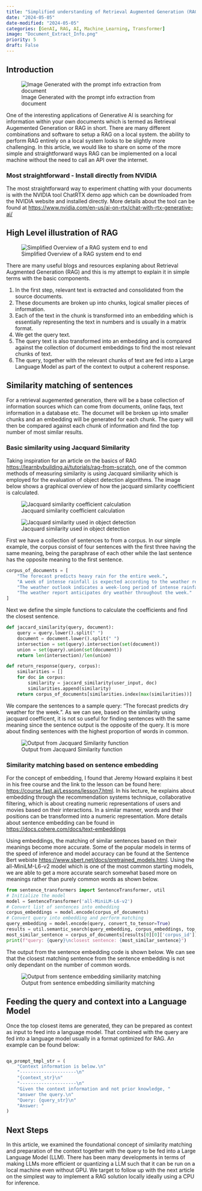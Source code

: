 ```yaml
---
title: "Simplified understanding of Retrieval Augmented Generation (RAG)"
date: "2024-05-05"
date-modified: "2024-05-05"
categories: [GenAI, RAG, AI, Machine_Learning, Transformer]
image: "Document_Extract_Info.png"
priority: 5
draft: False
---
```


## Introduction

![Image Generated with the prompt info extraction from document](Document_Extract_Info.png)


One of the interesting applications of Generative AI is searching for information within your own documents which is termed as Retrieval Augemented Generation or RAG in short. There are many different combinations and software to setup a RAG on a local system.  the ability to perform RAG entirely on a local system looks to be slightly more challenging. In this article, we would like to share on some of the more simple and straightforward ways RAG can be implemented on a local machine without the need to call an API over the internet.

### Most straightforward - Install directly from NVIDIA

The most straightforward way to experiment chatting with your documents is with the NVIDIA tool ChatRTX demo app which can be downloaded from the NVIDIA website and installed directly. More details about the tool can be found at <https://www.nvidia.com/en-us/ai-on-rtx/chat-with-rtx-generative-ai/>

## High Level illustration of RAG

![Simplified Overview of a RAG system end to end](rag_simplified_overview.png)

There are many useful blogs and resources explaning about Retrieval Augmented Generation (RAG) and this is my attempt to explain it in simple terms with the basic components.

1. In the first step, relevant text is extracted and consolidated from the source documents.
2. These documents are broken up into chunks, logical smaller pieces of information.
3. Each of the text in the chunk is transformed into an embedding which is essentially representing the text in numbers and is usually in a matrix format. 
4. We get the query text.
5. The query text is also transformed into an embedding and is compared against the collection of document embeddings to find the most relevant chunks of text.
6. The query, together with the relevant chunks of text are fed into a Large Language Model as part of the context to output a coherent response.

## Similarity matching of sentences

For a retrieval augemented generation, there will be a base collection of information sources which can come from documents, online faqs, text information in a database etc. The documet will be broken up into smaller chunks and an embedding will be generated for each chunk. The query will then be compared against each chunk of information and find the top number of most similar results.

### Basic similarity using Jacquard Similarity

Taking inspiration for an article on the basics of RAG <https://learnbybuilding.ai/tutorials/rag-from-scratch>, one of the common methods of measuring similarity is using Jacquard similiarity which is employed for the evaluation of object detection algorithms. The image below shows a graphical overview of how the jacquard similarity coefficient is calculated. 

![Jacquard similarity coefficient calculation](jacquard_similarity_wiki.png)

![Jacquard similarity used in object detection](jacquard_simililarity_object_detection_bounding_boxes.jpg)

First we have a collection of sentences to from a corpus. In our simple example, the corpus consist of four sentences with the first three having the same meaning, being the paraphrase of each other while the last sentence has the opposite meaning to the first sentence.

```python
corpus_of_documents = [
    "The forecast predicts heavy rain for the entire week.",
    "A week of intense rainfall is expected according to the weather report.",
    "The weather outlook indicates a week-long period of intense rainfall.",
    "The weather report anticipates dry weather throughout the week."
]
```

Next we define the simple functions to calculate the coefficients and find the closest sentence.

```python
def jaccard_similarity(query, document):
    query = query.lower().split(" ")
    document = document.lower().split(" ")
    intersection = set(query).intersection(set(document))
    union = set(query).union(set(document))
    return len(intersection)/len(union)

def return_response(query, corpus):
    similarities = []
    for doc in corpus:
        similarity = jaccard_similarity(user_input, doc)
        similarities.append(similarity)
    return corpus_of_documents[similarities.index(max(similarities))]
```
We compare the sentences to a sample query: "The forecast predicts dry weather for the week.". As we can see, based on the similarity using jacquard coefficent, it is not so useful for finding sentences with the same meaning since the sentence output is the opposite of the query. It is more about finding sentences with the highest proportion of words in common.

![Output from Jacquard Similarity function](jacquard_similarity_output.png)

### Similarity matching based on sentence embedding

For the concept of embedding, I found that Jeremy Howard explains it best in his free course and the link to the lesson can be found here: <https://course.fast.ai/Lessons/lesson7.html>. In his lecture, he explains about embedding through the recommendation systems technique, collaborative filtering, which is about creating numeric representations of users and movies based on their interactions. In a similar manner, words and their positions can be transformed into a numeric representation. More details about sentence embedding can be found in <https://docs.cohere.com/docs/text-embeddings>

Using embeddings, the matching of similar sentences based on their meanings become more accurate. Some of the popular models in terms of the speed of inference and model accuracy can be found at the Sentence Bert webiste <https://www.sbert.net/docs/pretrained_models.html>. Using the all-MiniLM-L6-v2 model which is one of the most common starting models, we are able to get a more accurate search somewhat based more on meanings rather than purely common words as shown below. 

```python
from sentence_transformers import SentenceTransformer, util
# Initialize the model
model = SentenceTransformer('all-MiniLM-L6-v2')
# Convert list of sentences into embedding
corpus_embeddings = model.encode(corpus_of_documents)
# Convert query into embedding and perform matching
query_embedding = model.encode(query, convert_to_tensor=True)
results = util.semantic_search(query_embedding, corpus_embeddings, top_k=5)
most_similar_sentence = corpus_of_documents[results[0][0]['corpus_id']]
print(f"query: {query}\nclosest sentence: {most_similar_sentence}")
```
The output from the sentence embedding code is shown below. We can see that the closest matching sentence from the sentence embedding is not only dependant on the number of common words.

![Output from sentence embedding similiarity matching](sentence_embedding_output.png)

## Feeding the query and context into a Language Model

Once the top closest items are generated, they can be prepared as context as input to feed into a language model. That combined with the query are fed into a language model usually in a format optimized for RAG. An example can be found below:

```python

qa_prompt_tmpl_str = (
    "Context information is below.\n"
    "---------------------\n"
    "{context_str}\n"
    "---------------------\n"
    "Given the context information and not prior knowledge, "
    "answer the query.\n"
    "Query: {query_str}\n"
    "Answer: "
)
```

## Next Steps

In this article, we examined the foundational concept of similarity matching and preparation of the context together with the query to be fed into a Large Language Model (LLM). There has been many developments in terms of making LLMs more efficient or quantizing a LLM such that it can be run on a local machine even without GPU. We target to follow up with the next article on the simplest way to implement a RAG solution locally ideally using a CPU for inference. 
